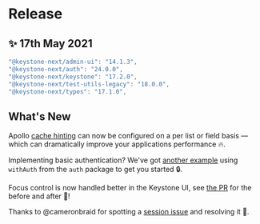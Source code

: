 
# Release

## ✨ 17th May 2021

```typescript
"@keystone-next/admin-ui": "14.1.3",
"@keystone-next/auth": "24.0.0",
"@keystone-next/keystone": "17.2.0",
"@keystone-next/test-utils-legacy": "18.0.0",
"@keystone-next/types": "17.1.0",
```

## What's New

Apollo [cache hinting](https://next.keystonejs.com/apis/schema#graphql) can now be configured on a per list or field basis — which can dramatically improve your applications performance 🔥.

Implementing basic authentication? We've got [another example](https://github.com/keystonejs/keystone/tree/master/examples/with-auth) using `withAuth` from the `auth` package to get you started 🔒.

Focus control is now handled better in the Keystone UI, see [the PR](https://github.com/keystonejs/keystone/pull/5670) for the before and after 👀!

Thanks to @cameronbraid for spotting a [session issue](https://github.com/keystonejs/keystone/pull/5727/files) and resolving it 🐛.
